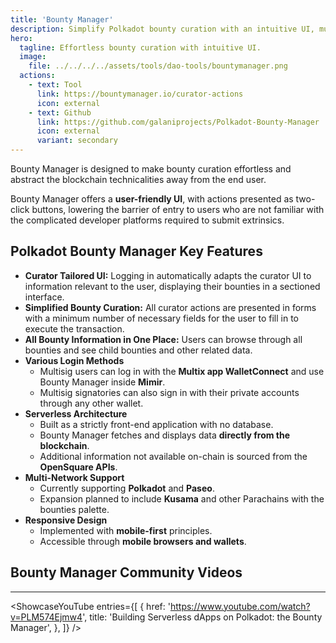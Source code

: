 ```yaml
---
title: 'Bounty Manager'
description: Simplify Polkadot bounty curation with an intuitive UI, multi-network support, and direct blockchain integration—no technical expertise needed.
hero:
  tagline: Effortless bounty curation with intuitive UI.
  image: 
    file: ../../../../assets/tools/dao-tools/bountymanager.png
  actions:
    - text: Tool
      link: https://bountymanager.io/curator-actions
      icon: external
    - text: Github
      link: https://github.com/galaniprojects/Polkadot-Bounty-Manager
      icon: external
      variant: secondary
---
```



Bounty Manager is designed to make bounty curation effortless and abstract the blockchain technicalities away from the end user.  

Bounty Manager offers a **user-friendly UI**, with actions presented as two-click buttons, lowering the barrier of entry to users who are not familiar with the complicated developer platforms required to submit extrinsics.  

## Polkadot Bounty Manager Key Features  
- **Curator Tailored UI:** Logging in automatically adapts the curator UI to information relevant to the user, displaying their bounties in a sectioned interface.  
- **Simplified Bounty Curation:** All curator actions are presented in forms with a minimum number of necessary fields for the user to fill in to execute the transaction.  
- **All Bounty Information in One Place:** Users can browse through all bounties and see child bounties and other related data.  
- **Various Login Methods**  
  - Multisig users can log in with the **Multix app WalletConnect** and use Bounty Manager inside **Mimir**.  
  - Multisig signatories can also sign in with their private accounts through any other wallet.  
- **Serverless Architecture**  
  - Built as a strictly front-end application with no database.  
  - Bounty Manager fetches and displays data **directly from the blockchain**.  
  - Additional information not available on-chain is sourced from the **OpenSquare APIs**.  
- **Multi-Network Support**  
  - Currently supporting **Polkadot** and **Paseo**.  
  - Expansion planned to include **Kusama** and other Parachains with the bounties palette.  
- **Responsive Design**  
  - Implemented with **mobile-first** principles.  
  - Accessible through **mobile browsers and wallets**.  



## Bounty Manager Community Videos
------------
<ShowcaseYouTube
  entries={[
    {
      href: 'https://www.youtube.com/watch?v=PLM574Ejmw4',
      title: 'Building Serverless dApps on Polkadot: the Bounty Manager',
     },
  ]} />